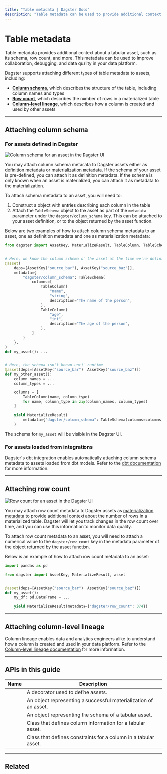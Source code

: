 ```yaml
---
title: "Table metadata | Dagster Docs"
description: "Table metadata can be used to provide additional context about a tabular asset, such as its schema, row count, and more."
---
```


# Table metadata

Table metadata provides additional context about a tabular asset, such as its schema, row count, and more. This metadata can be used to improve collaboration, debugging, and data quality in your data platform.

Dagster supports attaching different types of table metadata to assets, including:

- [**Column schema**](#attaching-column-schema), which describes the structure of the table, including column names and types
- [**Row count**](#attaching-row-count), which describes the number of rows in a materialized table
- [**Column-level lineage**](#attaching-column-level-lineage), which  describes how a column is created and used by other assets

---

## Attaching column schema

### For assets defined in Dagster

<Image
alt="Column schema for an asset in the Dagster UI"
src="/images/concepts/metadata-tags/metadata-table-schema.png"
width={1793}
height={652}
/>

You may attach column schema metadata to Dagster assets either as [definition metadata](/concepts/metadata-tags/asset-metadata#attaching-definition-metadata) or [materialization metadata](/concepts/metadata-tags/asset-metadata#attaching-materialization-metadata). If the schema of your asset is pre-defined, you can attach it as definition metadata. If the schema is only known when an asset is materialized, you can attach it as metadata to the materialization.

To attach schema metadata to an asset, you will need to:

1. Construct a <PyObject object="TableSchema"/> object with <PyObject object="TableColumn"  /> entries describing each column in the table
2. Attach the `TableSchema` object to the asset as part of the `metadata` parameter under the `dagster/column_schema` key. This can be attached to your asset definition, or to the <PyObject object="MaterializeResult" /> object returned by the asset function.

Below are two examples of how to attach column schema metadata to an asset, one as definition metadata and one as materialization metadata:

```python file=/concepts/metadata-tags/asset_column_schema.py
from dagster import AssetKey, MaterializeResult, TableColumn, TableSchema, asset


# Here, we know the column schema of the asset at the time we're defining it, so we can attach it to the asset decorator
@asset(
    deps=[AssetKey("source_bar"), AssetKey("source_baz")],
    metadata={
        "dagster/column_schema": TableSchema(
            columns=[
                TableColumn(
                    "name",
                    "string",
                    description="The name of the person",
                ),
                TableColumn(
                    "age",
                    "int",
                    description="The age of the person",
                ),
            ]
        )
    },
)
def my_asset(): ...


# Here, the schema isn't known until runtime
@asset(deps=[AssetKey("source_bar"), AssetKey("source_baz")])
def my_other_asset():
    column_names = ...
    column_types = ...

    columns = [
        TableColumn(name, column_type)
        for name, column_type in zip(column_names, column_types)
    ]

    yield MaterializeResult(
        metadata={"dagster/column_schema": TableSchema(columns=columns)}
    )
```

The schema for `my_asset` will be visible in the Dagster UI.

### For assets loaded from integrations

Dagster's dbt integration enables automatically attaching column schema metadata to assets loaded from dbt models. Refer to the [dbt documentation](/integrations/dbt/reference#customizing-metadata) for more information.

---

## Attaching row count

<Image
alt="Row count for an asset in the Dagster UI"
src="/images/concepts/metadata-tags/metadata-row-count.png"
width={1921}
height={559}
/>

You may attach row count metadata to Dagster assets as [materialization metadata](/concepts/metadata-tags/asset-metadata#attaching-materialization-metadata) to provide additional context about the number of rows in a materialized table. Dagster will let you track changes in the row count over time, and you can use this information to monitor data quality.

To attach row count metadata to an asset, you will need to attach a numerical value to the `dagster/row_count` key in the metadata parameter of the <PyObject object="MaterializeResult" /> object returned by the asset function.

Below is an example of how to attach row count metadata to an asset:

```python file=/concepts/metadata-tags/asset_row_count.py
import pandas as pd

from dagster import AssetKey, MaterializeResult, asset


@asset(deps=[AssetKey("source_bar"), AssetKey("source_baz")])
def my_asset():
    my_df: pd.DataFrame = ...

    yield MaterializeResult(metadata={"dagster/row_count": 374})
```

---

## Attaching column-level lineage

Column lineage enables data and analytics engineers alike to understand how a column is created and used in your data platform. Refer to the [Column-level lineage documentation](/concepts/metadata-tags/asset-metadata/column-level-lineage) for more information.

---

## APIs in this guide

| Name                                         | Description                                                      |
| -------------------------------------------- | ---------------------------------------------------------------- |
| <PyObject object="asset" decorator />        | A decorator used to define assets.                               |
| <PyObject object="MaterializeResult" />      | An object representing a successful materialization of an asset. |
| <PyObject object="TableSchema" />            | An object representing the schema of a tabular asset.            |
| <PyObject object="TableColumn" />            | Class that defines column information for a tabular asset.       |
| <PyObject object="TableColumnConstraints" /> | Class that defines constraints for a column in a tabular asset.  |

---

## Related

<ArticleList>
  <ArticleListItem
    title="Asset metadata"
    href="/concepts/metadata-tags/asset-metadata"
  ></ArticleListItem>
  <ArticleListItem
    title="Column-level lineage"
    href="/concepts/metadata-tags/asset-metadata/column-level-lineage"
  ></ArticleListItem>
  <ArticleListItem
    title="Metadata & tags"
    href="/concepts/metadata-tags"
  ></ArticleListItem>
  <ArticleListItem
    title="Asset definitions"
    href="/concepts/assets/software-defined-assets"
  ></ArticleListItem>
</ArticleList>
